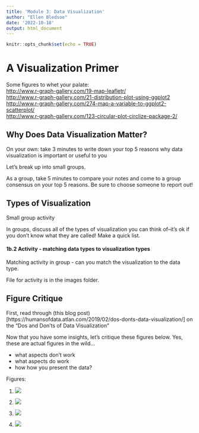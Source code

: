 ```yaml
---
title: 'Module 3: Data Visualization'
author: "Ellen Bledsoe"
date: '2022-10-18'
output: html_document
---
```


```r
knitr::opts_chunk$set(echo = TRUE)
```

# A Visualization Primer

Some figures to whet your palate:\
<http://www.r-graph-gallery.com/19-map-leafletr/>\
<http://www.r-graph-gallery.com/21-distribution-plot-using-ggplot2>\
<http://www.r-graph-gallery.com/274-map-a-variable-to-ggplot2-scatterplot/>\
<http://www.r-graph-gallery.com/123-circular-plot-circlize-package-2/>

## Why Does Data Visualization Matter?

On your own: take 3 minutes to write down your top 5 reasons why data visualization is important or useful to you

Let's break up into small groups. 

As a group, take 5 minutes to compare your notes and come to a group consensus on your top 5 reasons. Be sure to choose someone to report out!

## Types of Visualization

Small group activity

In groups, discuss all of the types of visualization you can think of--it's ok if you don't know what they are called! Make a quick list.

#### 1b.2 Activity - matching data types to visualization types

Matching activity in group - can you match the visualization to the data type.

File for activity is in the images folder.

## Figure Critique

First, read through (this blog post)[https://humansofdata.atlan.com/2019/02/dos-donts-data-visualization/] on the "Dos and Don'ts of Data Visualization"

Now that you have some insights, let's critique these figures below. Yes, these are actual figures in the wild...

 * what aspects don't work
 * what aspects do work
 * how how you present the data?

Figures:

1.  ![](https://raw.githubusercontent.com/keatonwilson/biostats/master/Images/3d-column-chart-of-awesome.png)

2.  ![](https://raw.githubusercontent.com/keatonwilson/biostats/master/Images/Bling_fig3.jpg)

3.  ![](https://raw.githubusercontent.com/keatonwilson/biostats/master/Images/cawley_fig1.jpg)

4.  ![](https://raw.githubusercontent.com/keatonwilson/biostats/master/Images/roeder_fig4.jpg)


